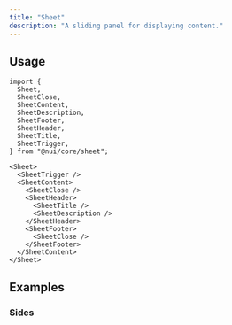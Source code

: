 ```yaml
---
title: "Sheet"
description: "A sliding panel for displaying content."
---
```


<Preview name="sheet-demo" />

## Usage

```tsx title="Imports"
import {
  Sheet,
  SheetClose,
  SheetContent,
  SheetDescription,
  SheetFooter,
  SheetHeader,
  SheetTitle,
  SheetTrigger,
} from "@nui/core/sheet";
```

```tsx title="Anatomy"
<Sheet>
  <SheetTrigger />
  <SheetContent>
    <SheetClose />
    <SheetHeader>
      <SheetTitle />
      <SheetDescription />
    </SheetHeader>
    <SheetFooter>
      <SheetClose />
    </SheetFooter>
  </SheetContent>
</Sheet>
```

## Examples

### Sides

<Preview name="sheet-sides" />

